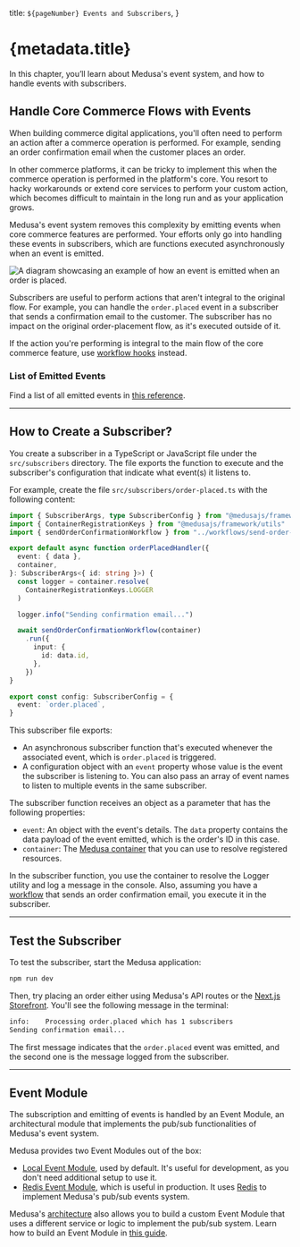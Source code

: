   title: `${pageNumber} Events and Subscribers`,
}

# {metadata.title}

In this chapter, you’ll learn about Medusa's event system, and how to handle events with subscribers.

## Handle Core Commerce Flows with Events

When building commerce digital applications, you'll often need to perform an action after a commerce operation is performed. For example, sending an order confirmation email when the customer places an order.

In other commerce platforms, it can be tricky to implement this when the commerce operation is performed in the platform's core. You resort to hacky workarounds or extend core services to perform your custom action, which becomes difficult to maintain in the long run and as your application grows.

Medusa's event system removes this complexity by emitting events when core commerce features are performed. Your efforts only go into handling these events in subscribers, which are functions executed asynchronously when an event is emitted.

![A diagram showcasing an example of how an event is emitted when an order is placed.](https://res.cloudinary.com/dza7lstvk/image/upload/v1732277948/Medusa%20Book/order-placed-event-example_e4e4kw.jpg)

Subscribers are useful to perform actions that aren't integral to the original flow. For example, you can handle the `order.placed` event in a subscriber that sends a confirmation email to the customer. The subscriber has no impact on the original order-placement flow, as it's executed outside of it.

<Note>

If the action you're performing is integral to the main flow of the core commerce feature, use [workflow hooks](../../advanced-development/workflows/workflow-hooks/page.mdx) instead.

</Note>

### List of Emitted Events

Find a list of all emitted events in [this reference](!resources!/events-reference).

---

## How to Create a Subscriber?

You create a subscriber in a TypeScript or JavaScript file under the `src/subscribers` directory. The file exports the function to execute and the subscriber's configuration that indicate what event(s) it listens to.

For example, create the file `src/subscribers/order-placed.ts` with the following content:

```ts title="src/subscribers/product-created.ts"
import { SubscriberArgs, type SubscriberConfig } from "@medusajs/framework"
import { ContainerRegistrationKeys } from "@medusajs/framework/utils"
import { sendOrderConfirmationWorkflow } from "../workflows/send-order-confirmation"

export default async function orderPlacedHandler({
  event: { data },
  container,
}: SubscriberArgs<{ id: string }>) {
  const logger = container.resolve(
    ContainerRegistrationKeys.LOGGER
  )

  logger.info("Sending confirmation email...")

  await sendOrderConfirmationWorkflow(container)
    .run({
      input: {
        id: data.id,
      },
    })
}

export const config: SubscriberConfig = {
  event: `order.placed`,
}
```

This subscriber file exports:

- An asynchronous subscriber function that's executed whenever the associated event, which is `order.placed` is triggered.
- A configuration object with an `event` property whose value is the event the subscriber is listening to. You can also pass an array of event names to listen to multiple events in the same subscriber.

The subscriber function receives an object as a parameter that has the following properties:

- `event`: An object with the event's details. The `data` property contains the data payload of the event emitted, which is the order's ID in this case.
- `container`: The [Medusa container](../medusa-container/page.mdx) that you can use to resolve registered resources.

In the subscriber function, you use the container to resolve the Logger utility and log a message in the console. Also, assuming you have a [workflow](../workflows/page.mdx) that sends an order confirmation email, you execute it in the subscriber.

---

## Test the Subscriber

To test the subscriber, start the Medusa application:

```bash npm2yarn
npm run dev
```

Then, try placing an order either using Medusa's API routes or the [Next.js Storefront](../../storefront-development/nextjs-starter/page.mdx). You'll see the following message in the terminal:

```bash
info:    Processing order.placed which has 1 subscribers
Sending confirmation email...
```

The first message indicates that the `order.placed` event was emitted, and the second one is the message logged from the subscriber.

---

## Event Module

The subscription and emitting of events is handled by an Event Module, an architectural module that implements the pub/sub functionalities of Medusa's event system.

Medusa provides two Event Modules out of the box:

- [Local Event Module](!resources!/architectural-modules/event/local), used by default. It's useful for development, as you don't need additional setup to use it.
- [Redis Event Module](!resources!/architectural-modules/event/redis), which is useful in production. It uses [Redis](https://redis.io/) to implement Medusa's pub/sub events system.

Medusa's [architecture](../../advanced-development/architecture/overview/page.mdx) also allows you to build a custom Event Module that uses a different service or logic to implement the pub/sub system. Learn how to build an Event Module in [this guide](!resources!/architectural-modules/event/create).

